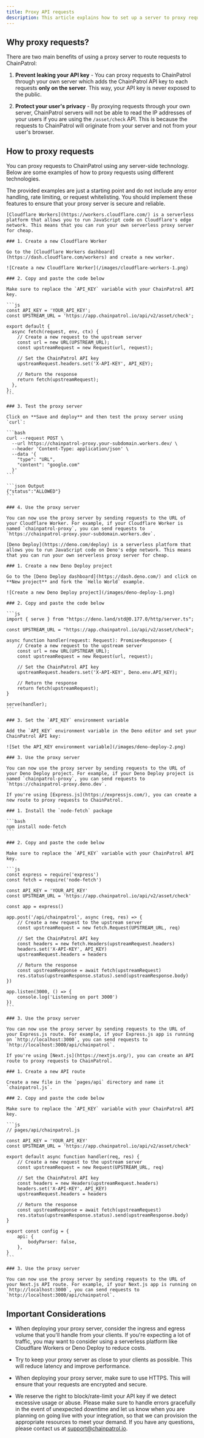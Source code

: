 ```yaml
---
title: Proxy API requests
description: This article explains how to set up a server to proxy requests to ChainPatrol.
---
```


## Why proxy requests?

There are two main benefits of using a proxy server to route requests to ChainPatrol:

1. **Prevent leaking your API key** - You can proxy requests to ChainPatrol through your own server which adds the ChainPatrol API key to each requests **only on the server**. This way, your API key is never exposed to the public.

2. **Protect your user's privacy** - By proxying requests through your own server, ChainPatrol servers will not be able to read the IP addresses of your users if you are using the `/asset/check` API. This is because the requests to ChainPatrol will originate from your server and not from your user's browser.

## How to proxy requests

You can proxy requests to ChainPatrol using any server-side technology. Below are some examples of how to proxy requests using different technologies.

<Warning>
  The provided examples are just a starting point and do not include any error
  handling, rate limiting, or request whitelisting. You should implement these
  features to ensure that your proxy server is secure and reliable.
</Warning>

<AccordionGroup>
  <Accordion title="Cloudflare Workers" description="Recommended" icon="cloudflare">
    
    [Cloudflare Workers](https://workers.cloudflare.com/) is a serverless platform that allows you to run JavaScript code on Cloudflare's edge network. This means that you can run your own serverless proxy server for cheap.

    ### 1. Create a new Cloudflare Worker

    Go to the [Cloudflare Workers dashboard](https://dash.cloudflare.com/workers) and create a new worker.

    ![Create a new Cloudflare Worker](/images/cloudflare-workers-1.png)

    ### 2. Copy and paste the code below

    Make sure to replace the `API_KEY` variable with your ChainPatrol API key.

    ```js
    const API_KEY = 'YOUR_API_KEY';
    const UPSTREAM_URL = 'https://app.chainpatrol.io/api/v2/asset/check';

    export default {
      async fetch(request, env, ctx) {
        // Create a new request to the upstream server
        const url = new URL(UPSTREAM_URL);
        const upstreamRequest = new Request(url, request);

        // Set the ChainPatrol API key
        upstreamRequest.headers.set('X-API-KEY', API_KEY);

        // Return the response
        return fetch(upstreamRequest);
      },
    };
    ```

    ### 3. Test the proxy server

    Click on **Save and deploy** and then test the proxy server using `curl`:

    ```bash
    curl --request POST \
      --url https://chainpatrol-proxy.your-subdomain.workers.dev/ \
      --header 'Content-Type: application/json' \
      --data '{
        "type": "URL",
        "content": "google.com"
      }'
    ```

    ```json Output
    {"status":"ALLOWED"}
    ```

    ### 4. Use the proxy server

    You can now use the proxy server by sending requests to the URL of your Cloudflare Worker. For example, if your Cloudflare Worker is named `chainpatrol-proxy`, you can send requests to `https://chainpatrol-proxy.your-subdomain.workers.dev`.

  </Accordion>

  <Accordion title="Deno Deploy" icon="dinosaur">

    [Deno Deploy](https://deno.com/deploy) is a serverless platform that allows you to run JavaScript code on Deno's edge network. This means that you can run your own serverless proxy server for cheap.

    ### 1. Create a new Deno Deploy project

    Go to the [Deno Deploy dashboard](https://dash.deno.com/) and click on **New project** and fork the `Hello World` example.

    ![Create a new Deno Deploy project](/images/deno-deploy-1.png)

    ### 2. Copy and paste the code below

    ```js
    import { serve } from "https://deno.land/std@0.177.0/http/server.ts";

    const UPSTREAM_URL = "https://app.chainpatrol.io/api/v2/asset/check";

    async function handler(request: Request): Promise<Response> {
        // Create a new request to the upstream server
        const url = new URL(UPSTREAM_URL);
        const upstreamRequest = new Request(url, request);

        // Set the ChainPatrol API key
        upstreamRequest.headers.set('X-API-KEY', Deno.env.API_KEY);

        // Return the response
        return fetch(upstreamRequest);
    }

    serve(handler);
    ```

    ### 3. Set the `API_KEY` environment variable

    Add the `API_KEY` environment variable in the Deno editor and set your ChainPatrol API key:

    ![Set the API_KEY environment variable](/images/deno-deploy-2.png)

    ### 3. Use the proxy server

    You can now use the proxy server by sending requests to the URL of your Deno Deploy project. For example, if your Deno Deploy project is named `chainpatrol-proxy`, you can send requests to `https://chainpatrol-proxy.deno.dev`.

  </Accordion>
  
  <Accordion title="Express.js" icon="js">

    If you're using [Express.js](https://expressjs.com/), you can create a new route to proxy requests to ChainPatrol.

    ### 1. Install the `node-fetch` package

    ```bash
    npm install node-fetch
    ```

    ### 2. Copy and paste the code below

    Make sure to replace the `API_KEY` variable with your ChainPatrol API key.

    ```js
    const express = require('express')
    const fetch = require('node-fetch')

    const API_KEY = 'YOUR_API_KEY'
    const UPSTREAM_URL = 'https://app.chainpatrol.io/api/v2/asset/check'

    const app = express()

    app.post('/api/chainpatrol', async (req, res) => {
        // Create a new request to the upstream server
        const upstreamRequest = new fetch.Request(UPSTREAM_URL, req)

        // Set the ChainPatrol API key
        const headers = new fetch.Headers(upstreamRequest.headers)
        headers.set('X-API-KEY', API_KEY)
        upstreamRequest.headers = headers

        // Return the response
        const upstreamResponse = await fetch(upstreamRequest)
        res.status(upstreamResponse.status).send(upstreamResponse.body)
    })

    app.listen(3000, () => {
        console.log('Listening on port 3000')
    })
    ```

    ### 3. Use the proxy server

    You can now use the proxy server by sending requests to the URL of your Express.js route. For example, if your Express.js app is running on `http://localhost:3000`, you can send requests to `http://localhost:3000/api/chainpatrol`.

  </Accordion>

  <Accordion title="Next.js API Route" icon="react">

    If you're using [Next.js](https://nextjs.org/), you can create an API route to proxy requests to ChainPatrol.

    ### 1. Create a new API route

    Create a new file in the `pages/api` directory and name it `chainpatrol.js`.

    ### 2. Copy and paste the code below

    Make sure to replace the `API_KEY` variable with your ChainPatrol API key.

    ```js
    // pages/api/chainpatrol.js

    const API_KEY = 'YOUR_API_KEY'
    const UPSTREAM_URL = 'https://app.chainpatrol.io/api/v2/asset/check'

    export default async function handler(req, res) {
        // Create a new request to the upstream server
        const upstreamRequest = new Request(UPSTREAM_URL, req)

        // Set the ChainPatrol API key
        const headers = new Headers(upstreamRequest.headers)
        headers.set('X-API-KEY', API_KEY)
        upstreamRequest.headers = headers

        // Return the response
        const upstreamResponse = await fetch(upstreamRequest)
        res.status(upstreamResponse.status).send(upstreamResponse.body)
    }

    export const config = {
        api: {
            bodyParser: false,
        },
    }
    ```

    ### 3. Use the proxy server

    You can now use the proxy server by sending requests to the URL of your Next.js API route. For example, if your Next.js app is running on `http://localhost:3000`, you can send requests to `http://localhost:3000/api/chainpatrol`.

  </Accordion>

</AccordionGroup>

## Important Considerations

- When deploying your proxy server, consider the ingress and egress volume that you'll handle from your clients. If you're expecting a lot of traffic, you may want to consider using a serverless platform like Cloudflare Workers or Deno Deploy to reduce costs.

- Try to keep your proxy server as close to your clients as possible. This will reduce latency and improve performance.

- When deploying your proxy server, make sure to use HTTPS. This will ensure that your requests are encrypted and secure.

- We reserve the right to block/rate-limit your API key if we detect excessive usage or abuse. Please make sure to handle errors gracefully in the event of unexpected downtime and let us know when you are planning on going live with your integration, so that we can provision the appropriate resources to meet your demand. If you have any questions, please contact us at [support@chainpatrol.io](mailto:support@chainpatrol.io?subject=Re:%20Proxy%20API%20Requests&body=).
